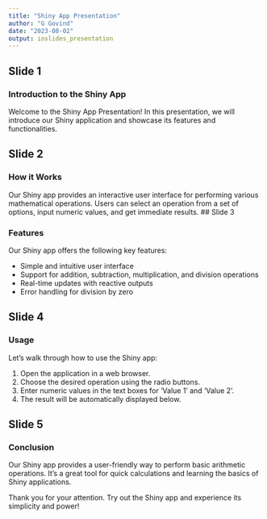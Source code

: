 ```yaml
---
title: "Shiny App Presentation"
author: "G Govind"
date: "2023-08-02"
output: ioslides_presentation
---
```

## Slide 1

### Introduction to the Shiny App

Welcome to the Shiny App Presentation! In this presentation, we will introduce our Shiny application and showcase its features and functionalities.

## Slide 2

### How it Works

Our Shiny app provides an interactive user interface for performing various mathematical operations. Users can select an operation from a set of options, input numeric values, and get immediate results.
## Slide 3

### Features

Our Shiny app offers the following key features:

- Simple and intuitive user interface
- Support for addition, subtraction, multiplication, and division operations
- Real-time updates with reactive outputs
- Error handling for division by zero

## Slide 4

### Usage

Let's walk through how to use the Shiny app:

1. Open the application in a web browser.
2. Choose the desired operation using the radio buttons.
3. Enter numeric values in the text boxes for 'Value 1' and 'Value 2'.
4. The result will be automatically displayed below.

## Slide 5

### Conclusion

Our Shiny app provides a user-friendly way to perform basic arithmetic operations. It's a great tool for quick calculations and learning the basics of Shiny applications.

Thank you for your attention. Try out the Shiny app and experience its simplicity and power!